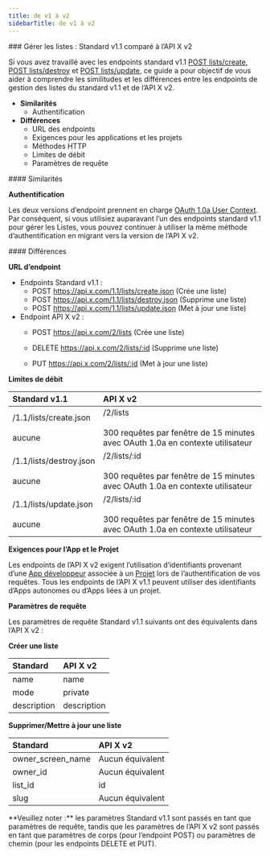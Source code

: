 ```yaml
---
title: de v1 à v2
sidebarTitle: de v1 à v2
---
```



<div id="manage-lists-standard-v11-compared-to-x-api-v2">
  ### Gérer les listes : Standard v1.1 comparé à l’API X v2
</div>

Si vous avez travaillé avec les endpoints standard v1.1 [POST lists/create](https://developer.x.com/en/docs/twitter-api/v1/accounts-and-users/create-manage-lists/api-reference/post-lists-create), [POST lists/destroy](https://developer.x.com/en/docs/twitter-api/v1/accounts-and-users/create-manage-lists/api-reference/post-lists-destroy) et [POST lists/update](https://developer.x.com/en/docs/twitter-api/v1/accounts-and-users/create-manage-lists/api-reference/post-lists-update), ce guide a pour objectif de vous aider à comprendre les similitudes et les différences entre les endpoints de gestion des listes du standard v1.1 et de l’API X v2.

- **Similarités**
  - Authentification
- **Différences**
  - URL des endpoints
  - Exigences pour les applications et les projets
  - Méthodes HTTP
  - Limites de débit
  - Paramètres de requête

<div id="similarities">
  #### Similarités
</div>

**Authentification**

Les deux versions d’endpoint prennent en charge [OAuth 1.0a User Context](https://developer.x.com/content/developer-twitter/resources/fundamentals/authentication). Par conséquent, si vous utilisiez auparavant l’un des endpoints standard v1.1 pour gérer les Listes, vous pouvez continuer à utiliser la même méthode d’authentification en migrant vers la version de l’API X v2.

<div id="differences">
  #### Différences
</div>

**URL d’endpoint**

- Endpoints Standard v1.1 :
  - POST https://api.x.com/1.1/lists/create.json
    (Crée une liste)
  - POST https://api.x.com/1.1/lists/destroy.json
    (Supprime une liste)
  - POST https://api.x.com/1.1/lists/update.json
    (Met à jour une liste)
- Endpoint API X v2 :
  - POST https://api.x.com/2/lists
    (Crée une liste)

  - DELETE https://api.x.com/2/lists/:id
    (Supprime une liste)

  - PUT https://api.x.com/2/lists/:id
    (Met à jour une liste)

**Limites de débit**

| **Standard v1.1** | **API X v2** |
| :--- | :--- |
| /1.1/lists/create.json<br /><br />aucune | /2/lists<br /><br />300 requêtes par fenêtre de 15 minutes avec OAuth 1.0a en contexte utilisateur |
| /1.1/lists/destroy.json<br /><br />aucune | /2/lists/:id<br /><br />300 requêtes par fenêtre de 15 minutes avec OAuth 1.0a en contexte utilisateur |
| /1.1/lists/update.json<br /><br />aucune | /2/lists/:id<br /><br />300 requêtes par fenêtre de 15 minutes avec OAuth 1.0a en contexte utilisateur |

**Exigences pour l’App et le Projet**

Les endpoints de l’API X v2 exigent l’utilisation d’identifiants provenant d’une [App développeur](/fr/resources/fundamentals/developer-apps) associée à un [Projet](/fr/resources/fundamentals/projects) lors de l’authentification de vos requêtes. Tous les endpoints de l’API X v1.1 peuvent utiliser des identifiants d’Apps autonomes ou d’Apps liées à un projet.

**Paramètres de requête**

Les paramètres de requête Standard v1.1 suivants ont des équivalents dans l’API X v2 :

**Créer une liste**

| **Standard** | **API X v2** |
| :--- | :--- |
| name | name |
| mode | private |
| description | description |

**Supprimer/Mettre à jour une liste**

| **Standard** | **API X v2** |
| :--- | :--- |
| owner\_screen\_name | Aucun équivalent |
| owner\_id | Aucun équivalent |
| list\_id | id  |
| slug | Aucun équivalent |

<Note>
  **Veuillez noter :** les paramètres Standard v1.1 sont passés en tant que paramètres de requête, tandis que les paramètres de l’API X v2 sont passés en tant que paramètres de corps (pour l’endpoint POST) ou paramètres de chemin (pour les endpoints DELETE et PUT).
</Note>